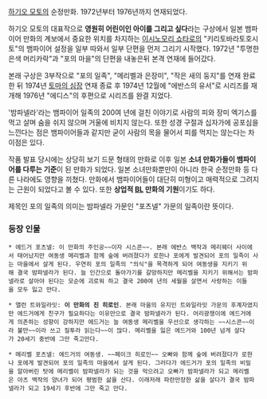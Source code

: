 [[하기오 모토]]의 순정만화. 1972년부터 1976년까지 연재되었다.

하기오 모토의 대표작으로 '''영원히 어린이인 아이를 그리고 싶다'''라는 구상에서 일본 뱀파이어 만화의 계보에서 중요한 위치를 차지하는 [[이시노모리 쇼타로]]의 "키리토바라토호시토"의 뱀파이어 설정을 일부 따와서 일부 단편을 먼저 그리기 시작했다. 1972년 "투명한 은색 머리카락"과 "포의 마을"의 단편을 내놓은뒤 본격 연재에 들어갔다. 

본래 구상은 3부작으로 "포의 일족", "메리벨과 은장미", "작은 새의 둥지"를 연재 완료한 뒤 1974년 [[토마의 심장]] 연재 종료 후 1974년 12월에 "에반스의 유서"로 시리즈를 재개해 1976년 "에디스"의 후편으로 시리즈를 완결 지었다.

'밤파넬라'라는 뱀파이어 일족의 200여 년에 걸친 이야기로 사람의 피와 장미 엑기스를 먹고 살며 숨을 쉬지 않으며 거울에 비치지 않는다. 또한 성경 구절과 십자가에 공포심을 느낀다는 점은 뱀파이어들과 같지만 굳이 사람의 목을 물어서 피를 먹지는 않는다는 차이점은 있다. 

작품 발표 당시에는 상당히 보기 드문 형태의 만화로 이후 일본 '''소녀 만화가들이 뱀파이어를 다루는 기준'''이 된 만화가 되었다. 일본 소녀만화뿐만이 아니라 한국 순정만화 등 다른 나라에도 영향을 끼쳤다. 만화에서 뱀파이어들이 대단히 미형이고 매력적으로 그려지는 근원이 되었다고 볼 수 있다. 또한 '''상업적 [[BL]] 만화의 기원'''이기도 하다. 

제목인 포의 일족의 의미는 밤파넬라 가문인 "포츠넬" 가문의 일족이란 뜻이다.

=== 등장 인물 ===

 * 에드거 포츠넬: 이 만화의 주인공~~이자 시스콘~~. 본래 에반스 백작과 메리웨더 사이에서 태어났지만 여동생 메리벨과 함께 숲에 버려졌다가 로한나 포에게 발견되어 포의 일족이 사는 마을에서 살게 된다. 우연히 포의 일족의 "의식"을 목격하게 되어 여동생을 지키기 위해 결국 밤파넬라가 된다. 늘 인간으로 돌아가기를 갈망하지만 메리벨을 지키기 위해서는 밤파넬라로 살아야 된다는 모순에 괴로워 하고 결국 200여 년의 세월을 살면서 사랑하는 이들을 모두 잃고 만다.

 * 앨런 트와일라잇: '''이 만화의 진 히로인'''. 본래 마을의 유지인 트와일라잇 가문의 후계자였지만 에드거에게 친구가 필요하다는 이유만으로 결국 밤파넬라가 된다. 어리광쟁이에 에드거에게 의존하는 성향이 강하지만 에드거는 늘 여동생 메리벨을 우선으로 생각하는 ~~시스콘~~이라 불만~~이라 쓰고 질투라 읽는다~~이 많다. 메리벨을 잃은 에드거와 100년 넘게 살다가 20세기 중반에 그만 죽고만다.

 * 메리벨 포츠넬: 에드거의 여동생. ~~페이크 히로인~~ 오빠와 함께 숲에 버려졌다가 로한나 포에게 발견되어 포의 일족의 마을에서 살게 된다. 그러다가 에드거가 포의 일족의 비밀을 알아버린 탓에 메리벨이 밤파넬라가 되는 것을 막으려고 오빠가 밤파넬라가 되고 메리벨은 아츠 백작의 양녀가 되어 평범한 삶을 산다. 이래저래 파란만장한 삶을 살다가 결국 밤파넬라가 되고 19세기 후반에 그만 죽고 만다.

